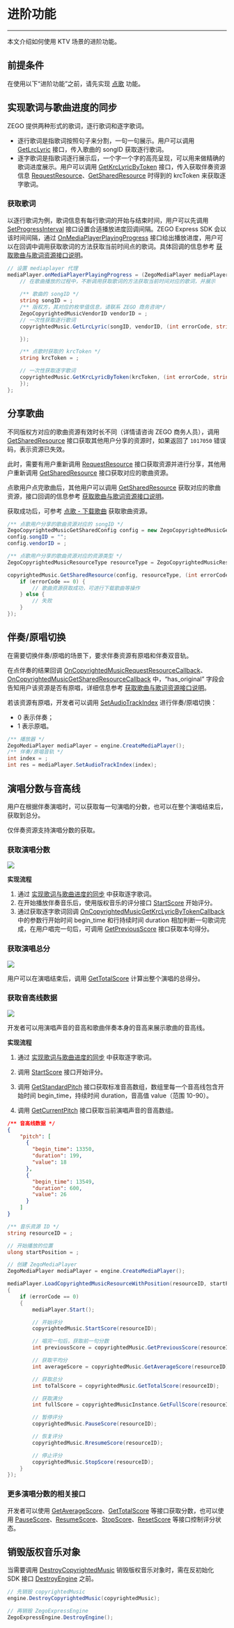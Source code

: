 # 进阶功能

- - -

本文介绍如何使用 KTV 场景的进阶功能。

## 前提条件

在使用以下“进阶功能”之前，请先实现 [点歌](./sing-songs.mdx) 功能。

## 实现歌词与歌曲进度的同步

ZEGO 提供两种形式的歌词，逐行歌词和逐字歌词。

- 逐行歌词是指歌词按照句子来分割，一句一句展示。用户可以调用 [GetLrcLyric](https://doc-zh.zego.im/article/api?doc=Express_Video_SDK_API~cs_unity3d~class~ZegoCopyrightedMusic#get-lrc-lyric) 接口，传入歌曲的 songID 获取逐行歌词。
- 逐字歌词是指歌词逐行展示后，一个字一个字的高亮呈现，可以用来做精确的歌词进度展示。用户可以调用 [GetKrcLyricByToken](https://doc-zh.zego.im/article/api?doc=Express_Video_SDK_API~cs_unity3d~class~ZegoCopyrightedMusic#get-krc-lyric-by-token) 接口，传入获取伴奏资源信息 [RequestResource](https://doc-zh.zego.im/article/api?doc=Express_Video_SDK_API~cs_unity3d~class~ZegoCopyrightedMusic#request-resource)、[GetSharedResource](https://doc-zh.zego.im/article/api?doc=Express_Video_SDK_API~cs_unity3d~class~ZegoCopyrightedMusic#get-shared-resource) 时得到的 krcToken 来获取逐字歌词。


### 获取歌词

以逐行歌词为例，歌词信息有每行歌词的开始与结束时间，用户可以先调用 [SetProgressInterval](https://doc-zh.zego.im/article/api?doc=Express_Video_SDK_API~cs_unity3d~interface~ZegoMediaPlayer#set-progress-interval) 接口设置合适播放进度回调间隔。ZEGO Express SDK 会以该时间间隔，通过 [OnMediaPlayerPlayingProgress](https://doc-zh.zego.im/article/api?doc=Express_Video_SDK_API~cs_unity3d~class~IZegoMediaPlayerHandler#on-media-player-playing-progress) 接口给出播放进度，用户可以在回调中调用获取歌词的方法获取当前时间点的歌词。具体回调的信息参考 [获取歌曲与歌词资源接口说明](./../client-api/apis-to-obtain-songs-and-lyrics.mdx)。


```C#
// 设置 mediaplayer 代理
mediaPlayer.onMediaPlayerPlayingProgress = (ZegoMediaPlayer mediaPlayer, ulong millisecond) => {
    // 在歌曲播放的过程中，不断调用获取歌词的方法获取当前时间对应的歌词，并展示
    
    /** 歌曲的 songID */
    string songID = ;
    /** 版权方，其对应的枚举值信息，请联系 ZEGO 商务咨询*/
    ZegoCopyrightedMusicVendorID vendorID = ;
    // 一次性获取逐行歌词
    copyrightedMusic.GetLrcLyric(songID, vendorID, (int errorCode, string lyrics)=>{

    });

    /** 点歌时获取的 krcToken */
    string krcToken = ;

    // 一次性获取逐字歌词
    copyrightedMusic.GetKrcLyricByToken(krcToken, (int errorCode, string lyrics)={
    });
};
```

## 分享歌曲

<Warning title="注意">

不同版权方对应的歌曲资源有效时长不同（详情请咨询 ZEGO 商务人员），调用 [GetSharedResource](https://doc-zh.zego.im/article/api?doc=Express_Video_SDK_API~cs_unity3d~class~ZegoCopyrightedMusic#get-shared-resource) 接口获取其他用户分享的资源时，如果返回了 `1017050` 错误码，表示资源已失效。

此时，需要有用户重新调用 [RequestResource](https://doc-zh.zego.im/article/api?doc=Express_Video_SDK_API~cs_unity3d~class~ZegoCopyrightedMusic#request-resource) 接口获取资源并进行分享，其他用户重新调用 [GetSharedResource](https://doc-zh.zego.im/article/api?doc=Express_Video_SDK_API~cs_unity3d~class~ZegoCopyrightedMusic#get-shared-resource) 接口获取对应的歌曲资源。
</Warning>

点歌用户点完歌曲后，其他用户可以调用 [GetSharedResource](https://doc-zh.zego.im/article/api?doc=Express_Video_SDK_API~cs_unity3d~class~ZegoCopyrightedMusic#get-shared-resource) 获取对应的歌曲资源，接口回调的信息参考 [获取歌曲与歌词资源接口说明](./../client-api/apis-to-obtain-songs-and-lyrics.mdx)。

获取成功后，可参考 [点歌 - 下载歌曲](./sing-songs.mdx#下载歌曲) 获取歌曲资源。

```C#
/** 点歌用户分享的歌曲资源对应的 songID */
ZegoCopyrightedMusicGetSharedConfig config = new ZegoCopyrightedMusicGetSharedConfig;
config.songID = "";
config.vendorID = ;

/** 点歌用户分享的歌曲资源对应的资源类型 */
ZegoCopyrightedMusicResourceType resourceType = ZegoCopyrightedMusicResourceType.ZegoCopyrightedMusicResourceSong;

copyrightedMusic.GetSharedResource(config, resourceType, (int errorCode, string resource) => {
    if (errorCode == 0) {
        // 歌曲资源获取成功，可进行下载歌曲等操作
    } else {
        // 失败
    }
});
```

## 伴奏/原唱切换

在需要切换伴奏/原唱的场景下，要求伴奏资源有原唱和伴奏双音轨。

在点伴奏的结果回调 [OnCopyrightedMusicRequestResourceCallback](https://doc-zh.zego.im/article/api?doc=Express_Video_SDK_API~cs_unity3d~interface~IZegoCopyrightedMusicHandler#on-copyrighted-music-request-resource-callback)、[OnCopyrightedMusicGetSharedResourceCallback](https://doc-zh.zego.im/article/api?doc=Express_Video_SDK_API~cs_unity3d~interface~IZegoCopyrightedMusicHandler#on-copyrighted-music-get-shared-resource-callback) 中，“has_original” 字段会告知用户该资源是否有原唱，详细信息参考 [获取歌曲与歌词资源接口说明](./../client-api/apis-to-obtain-songs-and-lyrics.mdx)。

若该资源有原唱，开发者可以调用 [SetAudioTrackIndex](https://doc-zh.zego.im/article/api?doc=Express_Video_SDK_API~cs_unity3d~interface~ZegoMediaPlayer#set-audio-track-index) 进行伴奏/原唱切换：
- 0 表示伴奏；
- 1 表示原唱。

```C#
/** 播放器 */
ZegoMediaPlayer mediaPlayer = engine.CreateMediaPlayer();
/** 伴奏/原唱音轨 */
int index = ;
int res = mediaPlayer.SetAudioTrackIndex(index);
```

## 演唱分数与音高线

用户在根据伴奏演唱时，可以获取每一句演唱的分数，也可以在整个演唱结束后，获取到总分。

仅伴奏资源支持演唱分数的获取。

### 获取演唱分数

<Frame width="512" height="auto" ><img src="https://storage.zego.im/sdk-doc/Pics/GoEnjoy/online_KTV/demo/ZegoPitchView.png" /></Frame>


**实现流程**

1. 通过 [实现歌词与歌曲进度的同步](#实现歌词与歌曲进度的同步) 中获取逐字歌词。
2. 在开始播放伴奏音乐后，使用版权音乐的评分接口 [StartScore](https://doc-zh.zego.im/article/api?doc=Express_Video_SDK_API~cs_unity3d~class~ZegoCopyrightedMusic#start-score) 开始评分。
3. 通过获取逐字歌词回调 [OnCopyrightedMusicGetKrcLyricByTokenCallback](https://doc-zh.zego.im/article/api?doc=Express_Video_SDK_API~cs_unity3d~interface~IZegoCopyrightedMusicHandler#on-copyrighted-music-get-krc-lyric-by-token-callback) 中的参数行开始时间 begin_time 和行持续时间 duration 相加判断一句歌词完成，在用户唱完一句后，可调用 [GetPreviousScore](https://doc-zh.zego.im/article/api?doc=Express_Video_SDK_API~cs_unity3d~class~ZegoCopyrightedMusic#get-previous-score) 接口获取本句得分。


### 获取演唱总分


<Frame width="512" height="auto" ><img src="https://storage.zego.im/sdk-doc/Pics/CopyrightedMusic/Total_score.png" /></Frame>


用户可以在演唱结束后，调用 [GetTotalScore](https://doc-zh.zego.im/article/api?doc=Express_Video_SDK_API~cs_unity3d~class~ZegoCopyrightedMusic#get-total-score) 计算出整个演唱的总得分。


### 获取音高线数据

<Frame width="512" height="auto" ><img src="https://storage.zego.im/sdk-doc/Pics/CopyrightedMusic/pitch_line_data.png" /></Frame>

开发者可以用演唱声音的音高和歌曲伴奏本身的音高来展示歌曲的音高线。


**实现流程**

1. 通过 [实现歌词与歌曲进度的同步](#实现歌词与歌曲进度的同步) 中获取逐字歌词。

2. 调用 [StartScore](https://doc-zh.zego.im/article/api?doc=Express_Video_SDK_API~cs_unity3d~class~ZegoCopyrightedMusic#start-score) 接口开始评分。

3. 调用 [GetStandardPitch](https://doc-zh.zego.im/article/api?doc=Express_Video_SDK_API~cs_unity3d~class~ZegoCopyrightedMusic#get-standard-pitch) 接口获取标准音高数组，数组里每一个音高线包含开始时间 begin_time，持续时间 duration，音高值 value（范围 10-90）。

4. 调用 [GetCurrentPitch](https://doc-zh.zego.im/article/api?doc=Express_Video_SDK_API~cs_unity3d~class~ZegoCopyrightedMusic#get-standard-pitch) 接口获取当前演唱声音的音高数组。

```json
/** 音高线数据 */
{
    "pitch": [
      {
        "begin_time": 13350,
        "duration": 199,
        "value": 18
      },
      {
        "begin_time": 13549,
        "duration": 600,
        "value": 26
      }
    ]
}
```

```C#
/** 音乐资源 ID */
string resourceID = ;

// 开始播放的位置
ulong startPosition = ;

// 创建 ZegoMediaPlayer
ZegoMediaPlayer mediaPlayer = engine.CreateMediaPlayer();

mediaPlayer.LoadCopyrightedMusicResourceWithPosition(resourceID, startPosition, (int errorCode) =>
{
    if (errorCode == 0)
    {
        mediaPlayer.Start();

        // 开始评分
        copyrightedMusic.StartScore(resourceID);

        // 唱完一句后，获取前一句分数
        int previousScore = copyrightedMusic.GetPreviousScore(resourceID);

        // 获取平均分
        int averageScore = copyrightedMusic.GetAverageScore(resourceID);

        // 获取总分
        int toTalScore = copyrightedMusic.GetTotalScore(resourceID);

        // 获取满分
        int fullScore = copyrightedMusicInstance.GetFullScore(resourceID);

        // 暂停评分
        copyrightedMusic.PauseScore(resourceID);

        // 恢复评分
        copyrightedMusic.RresumeScore(resourceID);

        // 停止评分
        copyrightedMusic.StopScore(resourceID);  
    }
});
```

### 更多演唱分数的相关接口

开发者可以使用 [GetAverageScore](https://doc-zh.zego.im/article/api?doc=Express_Video_SDK_API~cs_unity3d~class~ZegoCopyrightedMusic#get-average-score)、[GetTotalScore](https://doc-zh.zego.im/article/api?doc=Express_Video_SDK_API~cs_unity3d~class~ZegoCopyrightedMusic#get-total-score) 等接口获取分数，也可以使用 [PauseScore](https://doc-zh.zego.im/article/api?doc=Express_Video_SDK_API~cs_unity3d~class~ZegoCopyrightedMusic#pause-score)、[ResumeScore](https://doc-zh.zego.im/article/api?doc=Express_Video_SDK_API~cs_unity3d~class~ZegoCopyrightedMusic#resume-score)、[StopScore](https://doc-zh.zego.im/article/api?doc=Express_Video_SDK_API~cs_unity3d~class~ZegoCopyrightedMusic#stop-score)、[ResetScore](https://doc-zh.zego.im/article/api?doc=Express_Video_SDK_API~cs_unity3d~class~ZegoCopyrightedMusic#reset-score) 等接口控制评分状态。


## 销毁版权音乐对象

当需要调用 [DestroyCopyrightedMusic](https://doc-zh.zego.im/article/api?doc=Express_Video_SDK_API~cs_unity3d~class~ZegoExpressEngine#destroy-copyrighted-music) 销毁版权音乐对象时，需在反初始化 SDK 接口 [DestroyEngine](https://doc-zh.zego.im/article/api?doc=Express_Video_SDK_API~cs_unity3d~class~ZegoExpressEngine#destroy-engine) 之前。

```C#
// 先销毁 copyrightedMusic
engine.DestroyCopyrightedMusic(copyrightedMusic);

// 再销毁 ZegoExpressEngine
ZegoExpressEngine.DestroyEngine();
```
